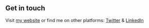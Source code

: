 ## Get in touch

Visit [my website](https://www.instagram.com/serhat_celikkk1/) or find me on other platforms: [Twitter](https://twitter.com/EroxinTw) & [LinkedIn](https://www.linkedin.com/in/serhat-%C3%A7elik-30ba8b1b3/)
